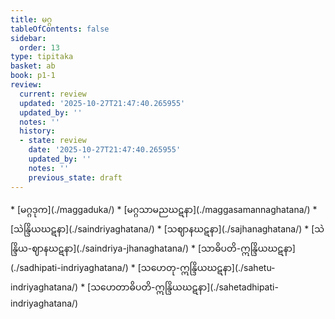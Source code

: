 ```yaml
---
title: မဂ္ဂ
tableOfContents: false
sidebar:
  order: 13
type: tipitaka
basket: ab
book: p1-1
review:
  current: review
  updated: '2025-10-27T21:47:40.265955'
  updated_by: ''
  notes: ''
  history:
  - state: review
    date: '2025-10-27T21:47:40.265955'
    updated_by: ''
    notes: ''
    previous_state: draft
---
```



<ReviewStatus review={frontmatter.review} showDetails={true} />

<HypothesisAnnotation frontmatter={frontmatter} />

<DynamicBreadcrumb />



<TableOfContents book="p1-1">
* [မဂ္ဂဒုက](./maggaduka/)
* [မဂ္ဂသာမညဃဋနာ](./maggasamannaghatana/)
* [သဲန္ဒြိယဃဋနာ](./saindriyaghatana/)
* [သဈာနဃဋနာ](./sajhanaghatana/)
* [သဲန္ဒြိယ-ဈာနဃဋနာ](./saindriya-jhanaghatana/)
* [သာဓိပတိ-ဣန္ဒြိယဃဋနာ](./sadhipati-indriyaghatana/)
* [သဟေတု-ဣန္ဒြိယဃဋနာ](./sahetu-indriyaghatana/)
* [သဟေတာဓိပတိ-ဣန္ဒြိယဃဋနာ](./sahetadhipati-indriyaghatana/)
</TableOfContents>